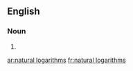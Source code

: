 ==English==

===Noun===
{{head|en|plural}}

# {{plural of|natural logarithm|lang=en|nocat=1}}

[[ar:natural logarithms]]
[[fr:natural logarithms]]